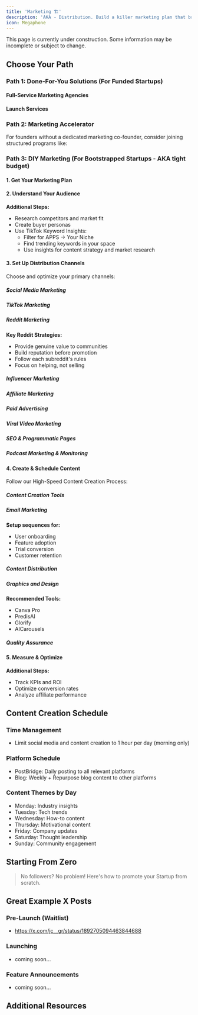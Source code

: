 ```yaml
---
title: 'Marketing 🏗'
description: 'AKA - Distribution. Build a killer marketing plan that brings in customers'
icon: Megaphone
---
```



<Callout title="Work in Progress" type="warning">
  This page is currently under construction. Some information may be incomplete or subject to change.
</Callout>


## Choose Your Path

### Path 1: Done-For-You Solutions (For Funded Startups)

#### Full-Service Marketing Agencies

<Cards>
  <Card
    title="Nexa"
    description="AI-first marketing agency: 100+ social posts/month, cold outreach (1K leads/month), email nurturing (500+ leads/month) - 80% cheaper than traditional agencies ($1,499/month)"
    href="https://www.trynexa.so/"
    linkText="Get Started"
  />
  <Card
    title="Boring Ads"
    description="Scale profitably with ads ($100M+ in managed spend)"
    href="https://www.boringads.com/"
    linkText="Get Started"
  />
  <Card
    title="Magicspace"
    description="SEO agency with 300%+ traffic growth"
    href="https://magicspace.co/"
    linkText="Get Started"
  />
  <Card
    title="Trailblazer Marketing"
    description="Grow your business profitably through organic search traffic. An in-house SEO team for a fraction of the cost of a full-time SEO hire. Build profitable SEO-led content marketing campaigns to rank at the top of Google and AI (ChatGPT, Perplexity, Claude, Gemini, etc)."
    href="https://trailblazermktg.com/"
    linkText="Get Started"
  />
  <Card
    title="Outrank"
    description="AI-powered SEO content creation"
    href="https://www.outrank.so/"
    linkText="Get Started"
  />
</Cards>

#### Launch Services

<Cards>
  <Card
    title="Launchpedia"
    description="List your SaaS"
    href="https://launchpedia.co/list-my-saas/"
    linkText="Get Started"
  />
  <Card
    title="Backlinkbot"
    description="Submit your Startup to 100+ directories in 10 minutes"
    href="https://backlinkbot.ai/"
    linkText="Get Started"
  />
  <Card
    title="Aidirectori.es"
    description="Get in front of 1000+ SaaS founders"
    href="https://www.aidirectori.es/"
    linkText="Get Started"
  />
  <Card
    title="LaunchingPro"
    description="Product Hunt clone directory"
    href="https://launching.pro/"
    linkText="Get Started"
  />
  <Card
    title="Backl.io"
    description="60 curated directories to kickstart your SEO in under 2 hours"
    href="https://backl.io/directory"
    linkText="Get Started"
  />
</Cards>

### Path 2: Marketing Accelerator

For founders without a dedicated marketing co-founder, consider joining structured programs like:

<Cards>
  <Card
    title="Startup Accelerator by Natia Kurdadze"
    description="A comprehensive marketing accelerator providing growth roadmaps and playbooks, marketing strategies across multiple channels, access to proven growth hacks, and ongoing support and feedback."
    href="https://spaceleads.lemonsqueezy.com/buy/06a20802-1b7a-4be9-8382-485fb2d30405"
    linkText="Get Started"
  />
</Cards>

### Path 3: DIY Marketing (For Bootstrapped Startups - AKA tight budget)

#### 1. Get Your Marketing Plan

<Cards>
  <Card
    title="First100Users"
    description="100+ proven ideas for first users"
    href="https://www.first100users.com/"
    linkText="Get Started"
  />
  <Card
    title="SaaS Marketing Ideas eBook"
    description="140 creative marketing experiments and growth strategies"
    href="https://swipefiles.kit.com/products/saas-marketing-ideas-ebook?ref=swipefiles"
    linkText="Get Started"
  />
  <Card
    title="Marketing Ideas Generator"
    description="If you're still stuck"
    href="https://founderpal.ai/marketing-ideas-generator"
    linkText="Get Started"
  />
</Cards>

#### 2. Understand Your Audience

<Cards>
  <Card
    title="Founderpal"
    description="Generate user personas"
    href="https://founderpal.ai/user-persona-generator"
    linkText="Get Started"
  />
</Cards>

**Additional Steps:**
- Research competitors and market fit
- Create buyer personas
- Use TikTok Keyword Insights:
  - Filter for APPS → Your Niche
  - Find trending keywords in your space
  - Use insights for content strategy and market research

#### 3. Set Up Distribution Channels

Choose and optimize your primary channels:

##### Social Media Marketing

<Cards>
  <Card
    title="Supergrow"
    description="AI-powered LinkedIn growth"
    href="https://www.supergrow.ai/"
    linkText="Get Started"
  />
  <Card
    title="Derkk"
    description="Find relevant social conversations"
    href="https://www.derkk.com/"
    linkText="Get Started"
  />
  <Card
    title="Customer Finder Bot"
    description="Discover leads"
    href="https://customerfinderbot.com"
    linkText="Get Started"
  />
  <Card
    title="ReplyAI"
    description="Find customers on social media"
    href="https://www.replyqai.com/"
    linkText="Get Started"
  />
</Cards>

##### TikTok Marketing

<Cards>
  <Card
    title="GetBluma"
    description="Turn viral videos into templates that generate your TikTok ads at scale"
    href="https://www.getbluma.com/"
    linkText="Get Started"
  />
</Cards>

##### Reddit Marketing

<Cards>
  <Card
    title="MediaFast"
    description="Marketing on Reddit without getting suspended. Build your brand organically on Reddit - step-by-step. Built for builders, not founders"
    href="https://www.mediafa.st/"
    linkText="Get Started"
  />
  <Card
    title="RedditPilot"
    description="Reddit growth playbook: what to post, when to post, and how to stay compliant"
    href="https://redditpilot.com/"
    linkText="Get Started"
  />
  <Card
    title="Reddit Growth Guide"
    description="Complete guide to Reddit growth"
    href="https://www.bynapkin.com/guides/reddit"
    linkText="Get Started"
  />
  <Card
    title="MarketTit"
    description="Find relevant subreddits"
    href="https://www.markettit.com/"
    linkText="Get Started"
  />
</Cards>

**Key Reddit Strategies:**
- Provide genuine value to communities
- Build reputation before promotion
- Follow each subreddit's rules
- Focus on helping, not selling

##### Influencer Marketing

<Cards>
  <Card
    title="EezyCollab"
    description="Find influencers"
    href="https://eezycollab.com"
    linkText="Get Started"
  />
  <Card
    title="CreatorHunter"
    description="Influencer discovery"
    href="https://creatorhunter.io/"
    linkText="Get Started"
  />
  <Card
    title="Posted"
    description="Creator contests"
    href="https://postedapp.com/"
    linkText="Get Started"
  />
  <Card
    title="FindMeCreators"
    description="Rent dedicated US creators (20 videos/mo for TikTok, Reels, Shorts)"
    href="https://www.findmecreators.com/"
    linkText="Get Started"
  />
</Cards>

##### Affiliate Marketing

<Cards>
  <Card
    title="Tolt"
    description="Set up your affiliate program"
    href="https://tolt.io"
    linkText="Get Started"
  />
  <Card
    title="Word of Mouth"
    description="Automated referral system"
    href="https://viralbox.co/"
    linkText="Get Started"
  />
</Cards>

##### Paid Advertising

<Cards>
  <Card
    title="SWIPEjuice"
    description="Winning ad templates"
    href="https://swipejuice.com/"
    linkText="Get Started"
  />
  <Card
    title="MakerAds Guide"
    description="Facebook ads for SaaS"
    href="https://makerads.guide/"
    linkText="Get Started"
  />
  <Card
    title="ArcAds"
    description="Create winning ads with AI Actors"
    href="https://www.arcads.ai/"
    linkText="Get Started"
  />
  <Card
    title="Refract"
    description="Create 100+ video ads in seconds ($1/ad vs $100-5k traditional)"
    href="https://refract.so/"
    linkText="Get Started"
  />
</Cards>

##### Viral Video Marketing

<Cards>
  <Card
    title="Blueprint.mov"
    description="Automated viral video marketing platform. Uses proven viral formulas from thousands of analyzed videos, generates hundreds of video variations from your product URL, automated posting to TikTok and Instagram, creates UGC-style AI avatar ads and hook + demo templates, performance tracking with automatic winner detection, data-driven improvements and A/B testing, replaces expensive agencies with automated content creation. Backed by Y Combinator."
    href="https://blueprint.mov/"
    linkText="Get Started"
  />
</Cards>

##### SEO & Programmatic Pages

<Cards>
  <Card
    title="RankPill"
    description="SEO/GEO content automation tool that publishes optimized articles on autopilot to drive traffic from Google, ChatGPT, and other search engines"
    href="https://rankpill.com/"
    linkText="Get Started"
  />
  <Card
    title="Underserved Keywords Guide"
    description="Guide to finding underserved keywords"
    href="https://igrowthful.com/underserved-keywords/"
    linkText="Get Started"
  />
  <Card
    title="AlseoTracker"
    description="SEO monitoring and tracking tool"
    href="https://alseotracker.com/"
    linkText="Get Started"
  />
</Cards>

##### Podcast Marketing & Monitoring

<Cards>
  <Card
    title="Podscan.fm"
    description="Monitor brand mentions and opportunities across podcasts. Track your brand reputation, find collaboration opportunities, monitor competitor mentions, identify industry trends, research market needs through authentic conversations."
    href="https://podscan.fm/"
    linkText="Get Started"
  />
</Cards>

#### 4. Create & Schedule Content

Follow our High-Speed Content Creation Process:

##### Content Creation Tools

<Cards>
  <Card
    title="Pressmaster"
    description="AI thought leadership"
    href="https://www.pressmaster.ai/"
    linkText="Get Started"
  />
  <Card
    title="100 hooks"
    description="Content hooks"
    href="https://100hooks.carrd.co/"
    linkText="Get Started"
  />
  <Card
    title="Repurpose.lol"
    description="Content repurposing"
    href="https://repurpose.lol/"
    linkText="Get Started"
  />
  <Card
    title="Animstats"
    description="Animated GIFs/Videos"
    href="https://www.animstats.com/"
    linkText="Get Started"
  />
  <Card
    title="TextInBetween"
    description="Auto insert text between images for viral POV-style thumbnails and social media posts"
    href="https://textinbetween.in/"
    linkText="Get Started"
  />
  <Card
    title="Screen.studio"
    description="Beautiful screen recordings in minutes. AI-powered video editor and screen recorder with automatic zooming."
    href="https://www.screen.studio/"
    linkText="Get Started"
  />
  <Card
    title="DreamCut"
    description="AI-powered browser-based video editor and screen recorder with AI voiceovers, smart chat assistant, instant notes, and image/video generation"
    href="https://dreamcut.ai/"
    linkText="Get Started"
  />
</Cards>

##### Email Marketing

<Cards>
  <Card
    title="Essential SaaS Emails"
    description="7 must-have onboarding emails"
    href="https://x.com/NabeelAzeezDXB/status/1855302253566931246"
    linkText="View Guide"
  />
</Cards>

**Setup sequences for:**
- User onboarding
- Feature adoption
- Trial conversion
- Customer retention

##### Content Distribution

<Cards>
  <Card
    title="PostBridge"
    description="Multi-platform scheduled posting"
    href="https://post-bridge.com"
    linkText="Get Started"
  />
  <Card
    title="ContentCast"
    description="Content repurposing"
    href="https://contentcast.ai"
    linkText="Get Started"
  />
</Cards>

##### Graphics and Design

**Recommended Tools:**
- Canva Pro
- PredisAI
- Glorify
- AICarousels

##### Quality Assurance

<Cards>
  <Card
    title="BypassGPT"
    description="Originality checking"
    href="https://bypassgpt.com"
    linkText="Get Started"
  />
  <Card
    title="ThumbnailCritique"
    description="Visual optimization"
    href="https://thumbnailcritique.com"
    linkText="Get Started"
  />
</Cards>

#### 5. Measure & Optimize

<Cards>
  <Card
    title="TestIt"
    description="Budget-friendly A/B testing"
    href="https://testit.so/"
    linkText="Get Started"
  />
</Cards>

**Additional Steps:**
- Track KPIs and ROI
- Optimize conversion rates
- Analyze affiliate performance

## Content Creation Schedule

### Time Management
- Limit social media and content creation to 1 hour per day (morning only)

### Platform Schedule
- PostBridge: Daily posting to all relevant platforms
- Blog: Weekly + Repurpose blog content to other platforms

### Content Themes by Day
- Monday: Industry insights
- Tuesday: Tech trends
- Wednesday: How-to content
- Thursday: Motivational content
- Friday: Company updates
- Saturday: Thought leadership
- Sunday: Community engagement

## Starting From Zero
> No followers? No problem! Here's how to promote your Startup from scratch.

<Cards>
  <Card
    title="Zero to First Users"
    description="Guide to getting your first users from zero"
    href="https://x.com/natiakourdadze/status/1840079498932338874"
    linkText="View Guide"
  />
  <Card
    title="Zero Follower Launch Guide"
    description="Complete guide to launching with zero followers"
    href="https://x.com/natiakourdadze/status/1852028970448912818"
    linkText="View Guide"
  />
  <Card
    title="Solopreneur Marketing Framework"
    description="Comprehensive marketing framework for solopreneurs"
    href="https://docs.google.com/document/d/e/2PACX-1vTFgkhHVLh2MVU05EIdV1feAFZXljeFbRZEvz24Sl3oSUR-m1VwMQlmlAV_n8B2WZQReGcKEwoFjput/pub"
    linkText="View Framework"
  />
</Cards>

## Great Example X Posts

### Pre-Launch (Waitlist)

- https://x.com/jc__gr/status/1892705094463844688

### Launching

- coming soon...

### Feature Announcements

- coming soon...

## Additional Resources

<Cards>
  <Card
    title="Marketing Box Club"
    description="Marketing resources + landing page reviews"
    href="https://www.makerbox.club/"
    linkText="Get Started"
  />
  <Card
    title="Free Promotion Places"
    description="List of free promotion platforms"
    href="https://twitter.com/RatheeJaisal/status/1773714128642744424"
    linkText="View List"
  />
  <Card
    title="Perplexity Marketing Guide"
    description="Comprehensive marketing guide using Perplexity"
    href="https://x.com/TheWalid/status/1854577146167279707"
    linkText="View Guide"
  />
  <Card
    title="8 Ways to Find First Users"
    description="8 proven methods to find your startup's first users"
    href="https://x.com/natiakourdadze/status/1856380314970464396"
    linkText="View Guide"
  />
</Cards>
